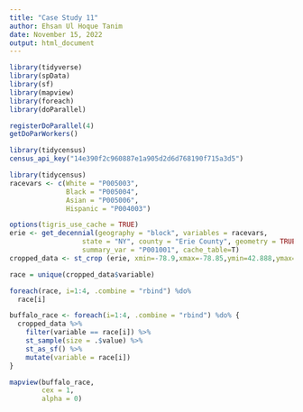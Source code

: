```yaml
---
title: "Case Study 11"
author: Ehsan Ul Hoque Tanim
date: November 15, 2022
output: html_document
---
```


```r
library(tidyverse)
library(spData)
library(sf)
library(mapview)
library(foreach)
library(doParallel)

registerDoParallel(4)
getDoParWorkers()

library(tidycensus)
census_api_key("14e390f2c960887e1a905d2d6d768190f715a3d5")

library(tidycensus)
racevars <- c(White = "P005003", 
              Black = "P005004", 
              Asian = "P005006", 
              Hispanic = "P004003")

options(tigris_use_cache = TRUE)
erie <- get_decennial(geography = "block", variables = racevars, 
                  state = "NY", county = "Erie County", geometry = TRUE,
                  summary_var = "P001001", cache_table=T) 
cropped_data <- st_crop (erie, xmin=-78.9,xmax=-78.85,ymin=42.888,ymax=42.92)                  

race = unique(cropped_data$variable)

foreach(race, i=1:4, .combine = "rbind") %do%
  race[i]

buffalo_race <- foreach(i=1:4, .combine = "rbind") %do% {
  cropped_data %>% 
    filter(variable == race[i]) %>% 
    st_sample(size = .$value) %>% 
    st_as_sf() %>% 
    mutate(variable = race[i])
}

mapview(buffalo_race, 
        cex = 1, 
        alpha = 0)  
```  
  
  